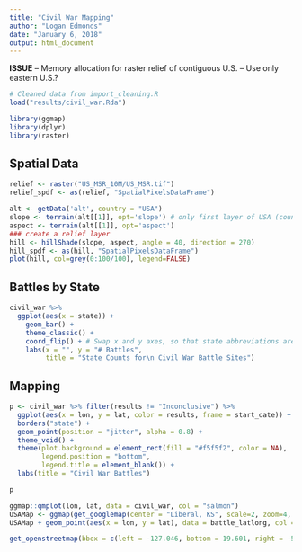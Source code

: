 ```yaml
---
title: "Civil War Mapping"
author: "Logan Edmonds"
date: "January 6, 2018"
output: html_document
---
```


**ISSUE**
-- Memory allocation for raster relief of contiguous U.S.
-- Use only eastern U.S.?

```r
# Cleaned data from import_cleaning.R
load("results/civil_war.Rda")
```


```r
library(ggmap)
library(dplyr)
library(raster)
```

## Spatial Data

```r
relief <- raster("US_MSR_10M/US_MSR.tif")
relief_spdf <- as(relief, "SpatialPixelsDataFrame")
```

```r
alt <- getData('alt', country = "USA")
slope <- terrain(alt[[1]], opt='slope') # only first layer of USA (country level)
aspect <- terrain(alt[[1]], opt='aspect')
### create a relief layer
hill <- hillShade(slope, aspect, angle = 40, direction = 270)
hill_spdf <- as(hill, "SpatialPixelsDataFrame")
plot(hill, col=grey(0:100/100), legend=FALSE)
```

## Battles by State
```r
civil_war %>% 
  ggplot(aes(x = state)) +
    geom_bar() +
    theme_classic() + 
    coord_flip() + # Swap x and y axes, so that state abbreviations are readable
    labs(x = "", y = "# Battles",
         title = "State Counts for\n Civil War Battle Sites")
```

## Mapping

```r
p <- civil_war %>% filter(results != "Inconclusive") %>%  
  ggplot(aes(x = lon, y = lat, color = results, frame = start_date)) + 
  borders("state") + 
  geom_point(position = "jitter", alpha = 0.8) + 
  theme_void() +
  theme(plot.background = element_rect(fill = "#f5f5f2", color = NA),
        legend.position = "bottom",
        legend.title = element_blank()) +
  labs(title = "Civil War Battles")

p
```

```r
ggmap::qmplot(lon, lat, data = civil_war, col = "salmon")
USAMap <- ggmap(get_googlemap(center = "Liberal, KS", scale=2, zoom=4, maptype = "satellite"), extent="normal")
USAMap + geom_point(aes(x = lon, y = lat), data = battle_latlong, col = "blue", alpha = 0.6)

get_openstreetmap(bbox = c(left = -127.046, bottom = 19.601, right = -58.052, top =51.836))
```
